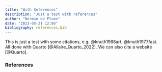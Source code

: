 ```yaml
---
title: "With References"
description: "Just a test with references"
author: "Norman de Plume"
date: "2023-08-21 12:00"
bibliography: references.bib
---
```


This is just a test with some citations, e.g. @knuth1968art, @knuth1977fast.
All done with Quarto [@Allaire_Quarto_2022].
We can also cite a website [@Quarto].

### References

::: {#refs}
:::
